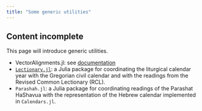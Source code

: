```yaml
---
title: "Some generic utilities"
---
```



:::{.callout-caution}
## Content incomplete

This page will introduce generic utilities.
:::


-  VectorAlignments.jl: see [documentation](https://neelsmith.github.io/VectorAlignments.jl/stable/)
- [`Lectionary.jl`](http://neelsmith.quarto.pub/lectionary): a Julia package for coordinating the liturgical calendar year with the Gregorian civil calendar and with the readings from the Revised Common Lectionary (RCL).
- `Parashah.jl`: a Julia package for coordinating readings of the Parashat HaShavua with the representation of the Hebrew calendar implemented in `Calendars.jl`.